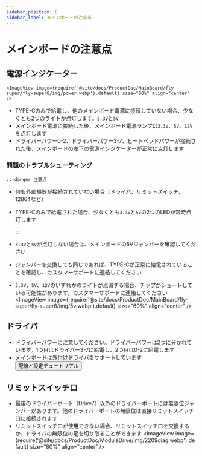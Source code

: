 ```yaml
---
sidebar_position: 8
sidebar_label: メインボードの注意点
---
```


# メインボードの注意点

## 電源インジケーター

    <ImageView image={require('@site/docs/ProductDoc/MainBoard/fly-super/fly-super8/img/power.webp').default} size="80%" align="center" />
* TYPE-Cのみで給電し、他のメインボード電源に接続していない場合、少なくとも2つのライトが点灯します。`3.3V`と`5V`
* メインボード電源に接続した後、メインボード電源ランプは`3.3V`、`5V`、`12V`を点灯します
* ドライバーパワー0-2、ドライバーパワー3-7、ヒートベッドパワーが接続された後、メインボードの左下の電源インジケーターが正常に点灯します

### 問題のトラブルシューティング

    :::danger 注意点

* 何も外部機器が接続されていない場合（ドライバ、リミットスイッチ、12864など）
* TYPE-Cのみで給電された場合、少なくとも`3.3V`と`5V`の2つのLEDが常時点灯します

    :::

* `3.3V`と`5V`が点灯しない場合は、メインボードの5Vジャンパーを確認してください
* ジャンパーを交換しても同じであれば、TYPE-Cが正常に給電されていることを確認し、カスタマーサポートに連絡してください
* `3.3V`、`5V`、`12V`のいずれかのライトが点滅する場合、チップがショートしている可能性があります。カスタマーサポートに連絡してください
    <ImageView image={require('@site/docs/ProductDoc/MainBoard/fly-super/fly-super8/img/5v.webp').default} size="60%" align="center" />

## ドライバ

* ドライバーパワーに注意してください。ドライバーパワーは2つに分かれています。1つ目はドライバー3-7に給電し、2つ目は0-2に給電します
* メインボードは外付けドライバをサポートしています     <Button variant="contained" disableElevation href="/docs/ProductDoc/ModuleDrive/servo-drive">配線と設定チュートリアル</Button>

## リミットスイッチ口

* 最後のドライバーポート（Drive7）以外のドライバーポートには無限位ジャンパーがあります。他のドライバーポートの無限位は直接リミットスイッチ口に接続されます
* リミットスイッチ口が使用できない場合、リミットスイッチ口を交換するか、ドライバの無限位の足を切り取ることができます
    <ImageView image={require('@site/docs/ProductDoc/ModuleDrive/img/2209diag.webp').default} size="80%" align="center" />
